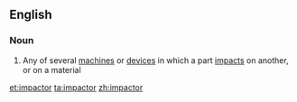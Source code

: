 ==English==

===Noun===
{{en-noun}}

# Any of several [[machine]]s or [[device]]s in which a part [[impact]]s on another, or on a material

[[et:impactor]]
[[ta:impactor]]
[[zh:impactor]]
